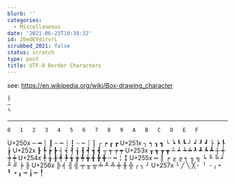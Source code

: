 ```yaml
---
blurb: ''
categories:
  - Miscellaneous
date: '2021-06-23T10:38:32'
id: 20eOEYdirvrL
scrubbed_2021: false
status: scratch
type: post
title: UTF-8 Border Characters
---
```


see: https://en.wikipedia.org/wiki/Box-drawing_character



```bash
├
─ 
└
```



----

	0	1	2	3	4	5	6	7	8	9	A	B	C	D	E	F
U+250x	─	━	│	┃	┄	┅	┆	┇	┈	┉	┊	┋	┌	┍	┎	┏
U+251x	┐	┑	┒	┓	└	┕	┖	┗	┘	┙	┚	┛	├	┝	┞	┟
U+252x	┠	┡	┢	┣	┤	┥	┦	┧	┨	┩	┪	┫	┬	┭	┮	┯
U+253x	┰	┱	┲	┳	┴	┵	┶	┷	┸	┹	┺	┻	┼	┽	┾	┿
U+254x	╀	╁	╂	╃	╄	╅	╆	╇	╈	╉	╊	╋	╌	╍	╎	╏
U+255x	═	║	╒	╓	╔	╕	╖	╗	╘	╙	╚	╛	╜	╝	╞	╟
U+256x	╠	╡	╢	╣	╤	╥	╦	╧	╨	╩	╪	╫	╬	╭	╮	╯
U+257x	╰	╱	╲	╳	╴	╵	╶	╷	╸	╹	╺	╻	╼	╽	╾	╿
